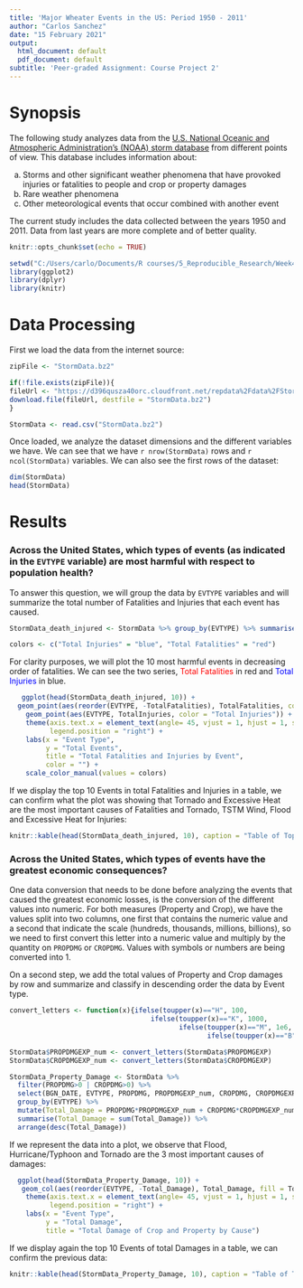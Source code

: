 ```yaml
---
title: 'Major Wheater Events in the US: Period 1950 - 2011'
author: "Carlos Sanchez"
date: "15 February 2021"
output:
  html_document: default
  pdf_document: default
subtitle: 'Peer-graded Assignment: Course Project 2'
---
```



# Synopsis

The following study analyzes data from the [U.S. National Oceanic and Atmospheric Administration's (NOAA) storm database](https://www.ncdc.noaa.gov/stormevents/) from different points of view. This database includes information about:

a. Storms and other significant weather phenomena that have provoked injuries or fatalities to people and crop or property damages
b. Rare weather phenomena
c. Other meteorological events that occur combined with another event

The current study includes the data collected between the years 1950 and 2011. Data from last years are more complete and of better quality.

```r
knitr::opts_chunk$set(echo = TRUE)
```

```r
setwd("C:/Users/carlo/Documents/R courses/5_Reproducible_Research/Week4")
library(ggplot2)
library(dplyr)
library(knitr)

```


# Data Processing

First we load the data from the internet source:


```r
zipFile <- "StormData.bz2"

if(!file.exists(zipFile)){
fileUrl <- "https://d396qusza40orc.cloudfront.net/repdata%2Fdata%2FStormData.csv.bz2"
download.file(fileUrl, destfile = "StormData.bz2")
}

StormData <- read.csv("StormData.bz2")  

```


Once loaded, we analyze the dataset dimensions and the different variables we have. We can see that we have `r nrow(StormData)` rows and  `r ncol(StormData)` variables. We can also see the first rows of the dataset:


```r
dim(StormData)
head(StormData)
```


# Results

### Across the United States, which types of events (as indicated in the `EVTYPE` variable) are most harmful with respect to population health?

To answer this question, we will group the data by `EVTYPE` variables and will summarize the total number of Fatalities and Injuries that each event has caused.

```r
StormData_death_injured <- StormData %>% group_by(EVTYPE) %>% summarise(TotalFatalities = sum(FATALITIES), TotalInjuries = sum(INJURIES)) %>% arrange(desc(TotalFatalities))

colors <- c("Total Injuries" = "blue", "Total Fatalities" = "red")
```


For clarity purposes, we will plot the 10 most harmful events in decreasing order of fatalities. We can see the two series, <span style="color:red">Total Fatalities</span> in red and <span style="color:blue">Total Injuries</span> in blue.


```r
   ggplot(head(StormData_death_injured, 10)) +
  geom_point(aes(reorder(EVTYPE, -TotalFatalities), TotalFatalities, color = "Total Fatalities")) +
    geom_point(aes(EVTYPE, TotalInjuries, color = "Total Injuries")) +
    theme(axis.text.x = element_text(angle= 45, vjust = 1, hjust = 1, size = 6),
          legend.position = "right") +
    labs(x = "Event Type",
         y = "Total Events",
         title = "Total Fatalities and Injuries by Event",
         color = "") +
    scale_color_manual(values = colors) 

```

If we display the top 10 Events in total Fatalities and Injuries in a table, we can confirm what the plot was showing that Tornado and Excessive Heat are the most important causes of Fatalities and Tornado, TSTM Wind, Flood and Excessive Heat for Injuries:


```r
knitr::kable(head(StormData_death_injured, 10), caption = "Table of Top 10 most harmful events (Fatalities and Injuries)")
```


### Across the United States, which types of events have the greatest economic consequences?

One data conversion that needs to be done before analyzing the events that caused the greatest economic losses, is the conversion of the different values into numeric. For both measures (Property and Crop), we have the values split into two columns, one first that contains the numeric value and a second that indicate the scale (hundreds, thousands, millions, billions), so we need to first convert this letter into a numeric value and multiply by the quantity on `PROPDMG` or `CROPDMG`. Values with symbols or numbers are being converted into 1.

On a second step, we add the total values of Property and Crop damages by row and summarize and classify in descending order the data by Event type.


```r

convert_letters <- function(x){ifelse(toupper(x)=="H", 100,
                                   ifelse(toupper(x)=="K", 1000,
                                          ifelse(toupper(x)=="M", 1e6,
                                                 ifelse(toupper(x)=="B", 1e9, 1))))}

StormData$PROPDMGEXP_num <- convert_letters(StormData$PROPDMGEXP)
StormData$CROPDMGEXP_num <- convert_letters(StormData$CROPDMGEXP)

StormData_Property_Damage <- StormData %>% 
  filter(PROPDMG>0 | CROPDMG>0) %>%  
  select(BGN_DATE, EVTYPE, PROPDMG, PROPDMGEXP_num, CROPDMG, CROPDMGEXP_num) %>% 
  group_by(EVTYPE) %>% 
  mutate(Total_Damage = PROPDMG*PROPDMGEXP_num + CROPDMG*CROPDMGEXP_num) %>% 
  summarise(Total_Damage = sum(Total_Damage)) %>% 
  arrange(desc(Total_Damage))
```


If we represent the data into a plot, we observe that Flood, Hurricane/Typhoon and Tornado are the 3 most important causes of damages:

```r

  ggplot(head(StormData_Property_Damage, 10)) +
   geom_col(aes(reorder(EVTYPE, -Total_Damage), Total_Damage, fill = Total_Damage)) +
    theme(axis.text.x = element_text(angle= 45, vjust = 1, hjust = 1, size = 6),
          legend.position = "right") +
    labs(x = "Event Type",
         y = "Total Damage",
         title = "Total Damage of Crop and Property by Cause") 
```



If we display again the top 10 Events of total Damages in a table, we can confirm the previous data:


```r
knitr::kable(head(StormData_Property_Damage, 10), caption = "Table of Top 10 events by damage (Property and Crop)")
```




